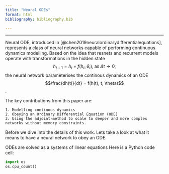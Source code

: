 ```yaml
---
title: "Neural ODEs"
format: html
bibliography: bibliography.bib

---
```

***

Neural ODE, introduced in [@chen2019neuralordinarydifferentialequations], represents a class of neural networks capable of performing continuous dynamics modelling. Based on the idea that resnets and recurrent models operate with transformations in the hidden state $$h_{t+1}= h_t + f(h_t, \theta_t), \; \text{as} \; \Delta t \rightarrow 0,$$ the neural network parameterises the continous dynamics of an ODE $$\frac{dh(t)}{dt} = f(h(t), t, \theta)$$. 

The key contributions from this paper are: 

    1. Modelling continous dynamics 
    2. Obeying an Ordinary Differential Equation (ODE)
    3. Using the adjoint-method to scale to deeper and more complex networks without memory constraints. 


Before we dive into the details of this work. Lets take a look at what it means to have a neural network to obey an ODE.  


ODEs are solved as a systems of linear equations
Here is a Python code cell:

```python
import os
os.cpu_count()
```



